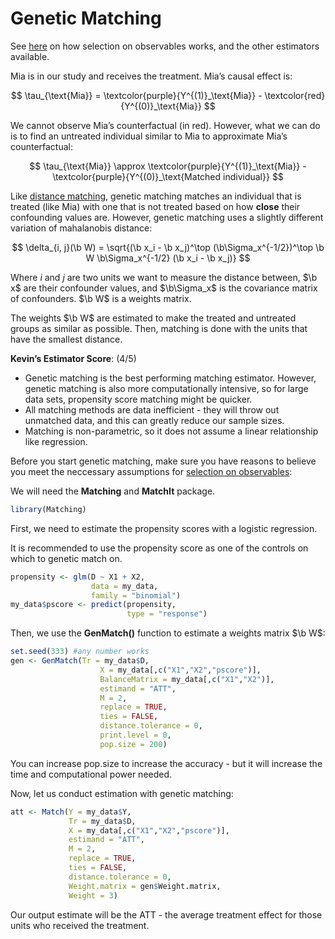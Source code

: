 # Genetic Matching {.unnumbered}

::: small
See [here](soo.qmd) on how selection on observables works, and the other estimators available.
:::

Mia is in our study and receives the treatment. Mia's causal effect is:

$$
\tau_{\text{Mia}} = \textcolor{purple}{Y^{(1)}_\text{Mia}} - \textcolor{red}{Y^{(0)}_\text{Mia}}
$$

We cannot observe Mia's counterfactual (in red). However, what we can do is to find an untreated individual similar to Mia to approximate Mia's counterfactual:

$$
\tau_{\text{Mia}} \approx \textcolor{purple}{Y^{(1)}_\text{Mia}} - \textcolor{purple}{Y^{(0)}_\text{Matched individual}} 
$$

Like [distance matching](distance.qmd), genetic matching matches an individual that is treated (like Mia) with one that is not treated based on how **close** their confounding values are. However, genetic matching uses a slightly different variation of mahalanobis distance:

$$
\delta_{i, j}(\b W) = \sqrt{(\b x_i - \b x_j)^\top (\b\Sigma_x^{-1/2})^\top \b W \b\Sigma_x^{-1/2}  (\b x_i - \b x_j)}
$$

::: small
Where $i$ and $j$ are two units we want to measure the distance between, $\b x$ are their confounder values, and $\b\Sigma_x$ is the covariance matrix of confounders. $\b W$ is a weights matrix.
:::

The weights $\b W$ are estimated to make the treated and untreated groups as similar as possible. Then, matching is done with the units that have the smallest distance.

::: {.callout-note appearance="minimal"}
<div>

**Kevin's Estimator Score**: <i class="fas fa-star"></i><i class="fas fa-star"></i><i class="fas fa-star"></i><i class="fas fa-star"></i><i class="far fa-star"></i> (4/5)

-   Genetic matching is the best performing matching estimator. However, genetic matching is also more computationally intensive, so for large data sets, propensity score matching might be quicker.
-   All matching methods are data inefficient - they will throw out unmatched data, and this can greatly reduce our sample sizes.
-   Matching is non-parametric, so it does not assume a linear relationship like regression.

</div>
:::

Before you start genetic matching, make sure you have reasons to believe you meet the neccessary assumptions for [selection on observables](soo.qmd):

We will need the **Matching** and **MatchIt** package.

```r
library(Matching)
```

First, we need to estimate the propensity scores with a logistic regression.

::: small
It is recommended to use the propensity score as one of the controls on which to genetic match on.
:::

```r
propensity <- glm(D ~ X1 + X2,
                  data = my_data,
                  family = "binomial")
my_data$pscore <- predict(propensity,
                          type = "response")
```

Then, we use the **GenMatch()** function to estimate a weights matrix $\b W$:

```r
set.seed(333) #any number works
gen <- GenMatch(Tr = my_data$D,
                    X = my_data[,c("X1","X2","pscore")],
                    BalanceMatrix = my_data[,c("X1","X2")],   
                    estimand = "ATT",
                    M = 2,
                    replace = TRUE,
                    ties = FALSE,
                    distance.tolerance = 0,
                    print.level = 0,
                    pop.size = 200)
```

::: small
You can increase pop.size to increase the accuracy - but it will increase the time and computational power needed.
:::

Now, let us conduct estimation with genetic matching:

```r
att <- Match(Y = my_data$Y,
             Tr = my_data$D,
             X = my_data[,c("X1","X2","pscore")],
             estimand = "ATT",
             M = 2,
             replace = TRUE,
             ties = FALSE,
             distance.tolerance = 0,
             Weight.matrix = gen$Weight.matrix,
             Weight = 3)
```

Our output estimate will be the ATT - the average treatment effect for those units who received the treatment.
